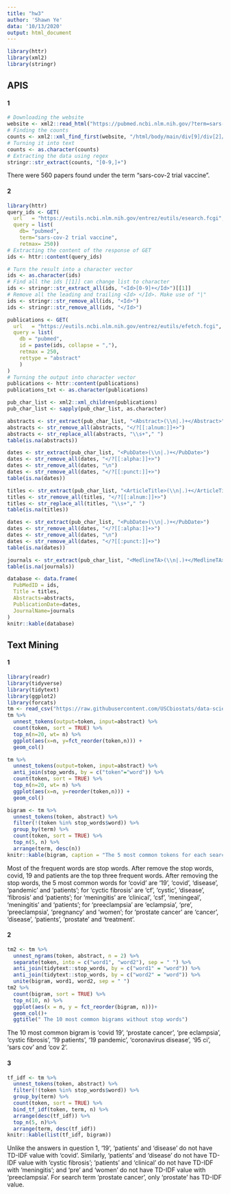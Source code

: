 ```yaml
---
title: "hw3"
author: 'Shawn Ye'
data: '10/13/2020'
output: html_document
---
```


```r
library(httr)
library(xml2)
library(stringr)
```

## APIS
#### 1
```r
# Downloading the website
website <- xml2::read_html("https://pubmed.ncbi.nlm.nih.gov/?term=sars-cov-2+trial+vaccine")
# Finding the counts
counts <- xml2::xml_find_first(website, "/html/body/main/div[9]/div[2]/div[2]/div[1]/span")
# Turning it into text
counts <- as.character(counts)
# Extracting the data using regex
stringr::str_extract(counts, "[0-9,]+")
```
There were 560 papers found under the term "sars-cov-2 trial vaccine".

#### 2 
```r
library(httr)
query_ids <- GET(
  url   = "https://eutils.ncbi.nlm.nih.gov/entrez/eutils/esearch.fcgi",
  query = list(
    db= "pubmed",
    term="sars-cov-2 trial vaccine",
    retmax= 250))
# Extracting the content of the response of GET
ids <- httr::content(query_ids)
```

```r
# Turn the result into a character vector
ids <- as.character(ids)
# Find all the ids [[1]] can change list to character
ids <- stringr::str_extract_all(ids, "<Id>[0-9]+</Id>")[[1]]
# Remove all the leading and trailing <Id> </Id>. Make use of "|"
ids <- stringr::str_remove_all(ids, "<Id>")
ids <- stringr::str_remove_all(ids, "</Id>")
```

```r
publications <- GET(
  url   = "https://eutils.ncbi.nlm.nih.gov/entrez/eutils/efetch.fcgi",
  query = list(
    db = "pubmed",
    id = paste(ids, collapse = ","),
    retmax = 250,
    rettype = "abstract"
    )
)
# Turning the output into character vector
publications <- httr::content(publications)
publications_txt <- as.character(publications)

```

```r
pub_char_list <- xml2::xml_children(publications)
pub_char_list <- sapply(pub_char_list, as.character)
```

```r
abstracts <- str_extract(pub_char_list, "<Abstract>(\\n|.)+</Abstract>")
abstracts <- str_remove_all(abstracts, "</?[[:alnum:]]+>")
abstracts <- str_replace_all(abstracts, "\\s+"," ")
table(is.na(abstracts))
```
```r
dates <- str_extract(pub_char_list, "<PubDate>(\\n|.)+</PubDate>")
dates <- str_remove_all(dates, "</?[[:alpha:]]+>")
dates <- str_remove_all(dates, "\n")
dates <- str_remove_all(dates, "</?[[:punct:]]+>")
table(is.na(dates))
```
```r
titles <- str_extract(pub_char_list, "<ArticleTitle>(\\n|.)+</ArticleTitle>")
titles <- str_remove_all(titles, "</?[[:alnum:]]+>")
titles <- str_replace_all(titles, "\\s+"," ")
table(is.na(titles))
```
```r
dates <- str_extract(pub_char_list, "<PubDate>(\\n|.)+</PubDate>")
dates <- str_remove_all(dates, "</?[[:alpha:]]+>")
dates <- str_remove_all(dates, "\n")
dates <- str_remove_all(dates, "</?[[:punct:]]+>")
table(is.na(dates))
```
```r
journals <- str_extract(pub_char_list, "<MedlineTA>(\\n|.)+</MedlineTA>")
table(is.na(journals))
```
```r
database <- data.frame(
  PubMedID = ids,
  Title = titles,
  Abstracts=abstracts,
  PublicationDate=dates,
  JournalName=journals
)
knitr::kable(database)
```

## Text Mining
#### 1
```r
library(readr)
library(tidyverse)
library(tidytext)
library(ggplot2)
library(forcats)
tm <- read_csv("https://raw.githubusercontent.com/USCbiostats/data-science-data/master/03_pubmed/pubmed.csv")
tm %>%
  unnest_tokens(output=token, input=abstract) %>%
  count(token, sort = TRUE) %>%
  top_n(n=20, wt= n) %>%
  ggplot(aes(x=n, y=fct_reorder(token,n))) +
  geom_col()
```

```r
tm %>%
  unnest_tokens(output=token, input=abstract) %>%
  anti_join(stop_words, by = c("token"="word")) %>%
  count(token, sort = TRUE) %>%
  top_n(n=20, wt= n) %>%
  ggplot(aes(x=n, y=reorder(token,n))) +
  geom_col()
```
```r
bigram <- tm %>%
  unnest_tokens(token, abstract) %>%
  filter(!(token %in% stop_words$word)) %>%
  group_by(term) %>%
  count(token, sort = TRUE) %>%
  top_n(5, n) %>%
  arrange(term, desc(n))
knitr::kable(bigram, caption = "The 5 most common tokens for each search term")
```

Most of the frequent words are stop words. After remove the stop words, covid, 19 and patients are the top three frequent words. After removing the stop words, the 5 most common words for 'covid' are '19', 'covid', 'disease', 'pandemic' and 'patients'; for 'cyctic fibrosis' are 'cf', 'cystic', 'disease', 'fibrosis' and 'patients'; for 'meningitis' are 'clinical', 'csf', 'meningeal', 'meningitis' and 'patients'; for 'preeclampsia' are 'eclampsia', 'pre', 'preeclampsia', 'pregnancy' and 'women'; for 'prostate cancer' are 'cancer', 'disease', 'patients', 'prostate' and 'treatment'.

#### 2
```r
tm2 <- tm %>%
  unnest_ngrams(token, abstract, n = 2) %>%
  separate(token, into = c("word1", "word2"), sep = " ") %>%
  anti_join(tidytext::stop_words, by = c("word1" = "word")) %>%
  anti_join(tidytext::stop_words, by = c("word2" = "word")) %>%
  unite(bigram, word1, word2, sep = " ")
tm2 %>%
  count(bigram, sort = TRUE) %>%
  top_n(10, n) %>%
  ggplot(aes(x = n, y = fct_reorder(bigram, n)))+
  geom_col()+
  ggtitle(" The 10 most common bigrams without stop words")
```

The 10 most common bigram is 'covid 19', 'prostate cancer', 'pre eclampsia', 'cystic fibrosis', '19 patients', '19 pandemic', 'coronavirus disease', '95 ci', 'sars cov' and 'cov 2'.

#### 3
```r
tf_idf <- tm %>%
  unnest_tokens(token, abstract) %>%
  filter(!(token %in% stop_words$word)) %>%
  group_by(term) %>%
  count(token, sort = TRUE) %>%
  bind_tf_idf(token, term, n) %>%
  arrange(desc(tf_idf)) %>%
  top_n(5, n)%>%
  arrange(term, desc(tf_idf)) 
knitr::kable(list(tf_idf, bigram))
```

Unlike the answers in question 1, '19', 'patients' and 'disease' do not have TD-IDF value with 'covid'. Similarly, 'patients' and 'disease' do not have TD-IDF value with 'cystic fibrosis'; 'patients' and 'clinical' do not have TD-IDF with 'meningitis'; and 'pre' and 'women' do not have TD-IDF value with 'preeclampsia'. For search term 'prostate cancer', only 'prostate' has TD-IDF value.